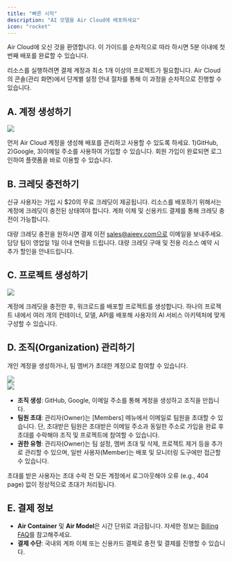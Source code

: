 ```yaml
---
title: "빠른 시작"
description: "AI 모델을 Air Cloud에 배포하세요"
icon: "rocket"
---
```


Air Cloud에 오신 것을 환영합니다. 이 가이드를 순차적으로 따라 하시면 5분 이내에 첫 번째 배포를 완료할 수 있습니다.

리소스를 실행하려면 결제 계정과 최소 1개 이상의 프로젝트가 필요합니다. Air Cloud의 콘솔(관리 화면)에서 단계별 설정 안내 절차를 통해 이 과정을 순차적으로 진행할 수 있습니다.

## A. 계정 생성하기

<Frame caption="가입 및 로그인">
  <img
    src="/docs/images/sign-up-and-login.png"
    style={{ borderRadius: "0.5rem" }}
  />
</Frame>

먼저 Air Cloud 계정을 생성해 배포를 관리하고 사용할 수 있도록 하세요. 1)GitHub, 2)Google, 3)이메일 주소를 사용하여 가입할 수 있습니다. 회원 가입이 완료되면 로그인하여 플랫폼을 바로 이용할 수 있습니다.

## B. 크레딧 충전하기

신규 사용자는 가입 시 $20의 무료 크레딧이 제공됩니다. 리소스를 배포하기 위해서는 계정에 크레딧이 충전된 상태여야 합니다. 계좌 이체 및 신용카드 결제를 통해 크레딧 충전이 가능합니다.

대량 크레딧 충전을 원하시면 결제 이전 sales@aieev.com으로 이메일을 보내주세요. 담당 팀이 영업일 1일 이내 연락을 드립니다. 대량 크레딧 구매 및 전용 리소스 예약 시 추가 할인을 안내드립니다.

## C. 프로젝트 생성하기

<Frame caption="프로젝트 생성">
  <img
    src="/docs/images/create-a-project.png"
    style={{ borderRadius: "0.5rem" }}
  />
</Frame>

계정에 크레딧을 충전한 후, 워크로드를 배포할 프로젝트를 생성합니다. 하나의 프로젝트 내에서 여러 개의 컨테이너, 모델, API를 배포해 사용자의 AI 서비스 아키텍처에 맞게 구성할 수 있습니다.

## D. 조직(Organization) 관리하기

개인 계정을 생성하거나, 팀 멤버가 초대한 계정으로 참여할 수 있습니다.

<Frame caption="Organization Members 페이지">
  <img
    src="/docs/images/organization-members-page.png"
    style={{ borderRadius: "0.5rem" }}
  />
</Frame>

<br />

<Frame caption="Member 초대 창">
  <img
    src="/docs/images/invite-member.png"
    style={{ borderRadius: "0.5rem" }}
  />
</Frame>

- **조직 생성**: GitHub, Google, 이메일 주소를 통해 계정을 생성하고 조직을 만듭니다.
- **팀원 초대**: 관리자(Owner)는 [Members] 메뉴에서 이메일로 팀원을 초대할 수 있습니다. 단, 초대받은 팀원은 초대받은 이메일 주소과 동일한 주소로 가입을 완료 후 초대를 수락해야 조직 및 프로젝트에 참여할 수 있습니다.
- **권한 유형**: 관리자(Owner)는 팀 설정, 멤버 초대 및 삭제, 프로젝트 제거 등을 추가로 관리할 수 있으며, 일반 사용자(Member)는 배포 및 모니터링 도구에만 접근할 수 있습니다.

<Warning>
  초대를 받은 사용자는 초대 수락 전 모든 계정에서 로그아웃해야 오류 (e.g., 404 page) 없이 정상적으로 초대가 처리됩니다.
</Warning>

## E. 결제 정보

- **Air Container** 및 **Air Model**은 시간 단위로 과금됩니다. 자세한 정보는 [Billing FAQ](https://www.aieev.com/pricing)를 참고해주세요.
- **결제 수단**: 국내외 계좌 이체 또는 신용카드 결제로 충전 및 결제를 진행할 수 있습니다.
